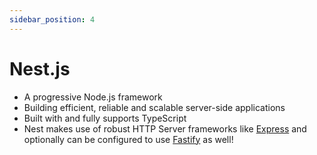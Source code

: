 ```yaml
---
sidebar_position: 4
---
```


# Nest.js

- A progressive Node.js framework
- Building efficient, reliable and scalable server-side applications
- Built with and fully supports TypeScript
- Nest makes use of robust HTTP Server frameworks like [Express](https://expressjs.com) and optionally can be configured to use [Fastify](https://www.fastify.io) as well!
